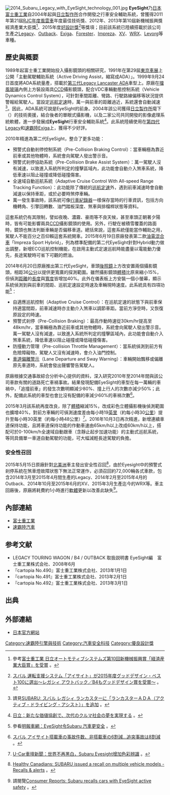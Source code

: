 {{noteTA
|1=zh-cn:斯巴鲁; zh-tw:速霸陸; zh-hk:富士重工業
}}

[[File:2014_Subaru_Legacy_with_EyeSight_technology_001.jpg|thumb]]
'''EyeSight'''乃[[日本|日本]][[富士重工業|富士重工業]]自2004年起與[[日立製作所|日立製作所]]合作開發之行車安全輔助系統，曾獲得2011年第21屆[[RJC年度風雲車|RJC年度風雲車]]年度最佳技術獎、2012年{{link-ja|文部科學大臣獎|文部科学大臣賞}}、2013年第10屆新機械振興獎經濟產業大臣獎<ref>參考{{ja}}[http://www.fhi.co.jp/news/13_01_03/13_01_24_86795.html 富士重工業 日立オートモティブシステムズ第10回新機械振興賞「経済産業大臣賞」を受賞] {{Wayback|url=http://www.fhi.co.jp/news/13_01_03/13_01_24_86795.html |date=20130603040839 }}。</ref>、2015年度[[好設計獎|好設計獎]]<ref>{{ja}}[http://www.fhi.co.jp/press/file/uploads/news/2015_0929_03.pdf スバル 運転支援システム「アイサイト」が2015年度グッドデザイン・ベスト100に選出～レガシィ アウトバック／B4もグッドデザイン賞を受賞～] {{Wayback|url=http://www.fhi.co.jp/press/file/uploads/news/2015_0929_03.pdf |date=20160304201128 }}。</ref>等獎項；目前該系統已陸續搭載於該公司生產之[[速霸陸Legacy|Legacy]]、[[速霸陸Outback|Outback]]、[[速霸陸Exiga|Exiga]]、[[速霸陸Forester|Forester]]、[[速霸陸Impreza|Impreza]]、[[速霸陸XV|XV]]、[[速霸陸WRX|WRX]]、[[速霸陸Levorg|Levorg]]等車種。

== 歷史與概要 ==
1989年起富士重工業開始投入攝影鏡頭的相關研究，1991年在第29屆[[東京車展|東京車展]]上公開「主動駕駛輔助系統（Active Driving Assist，縮寫成ADA）」。1999年9月24日首度將ADA系統量產，搭載於[[速霸陸Legacy#第三代BE/BH系（1998年-2003年）|第三代Legacy Lancaster ADA]]車型上。原廠在[[擋風玻璃|擋風玻璃]]內側上方裝設兩具[[感光耦合元件|CCD]]攝影鏡頭，配合VDC車輛動態控制系統（Vehicle Dynamics Control System），可針對車間距離、彎路、行駛路線偏移等狀況提供警報給駕駛人。當設定[[巡航定速|巡航定速]]時，萬一與前車的距離過近，系統還會自動減速<ref>請見{{ja}}[http://www.fhi.co.jp/news/99_7_9/09_24_b.htm SUBARU: スバル レガシィ ランカスターに「ランカスターＡＤＡ（アクティブ・ドライビング・アシスト）」を追加] {{Wayback|url=http://www.fhi.co.jp/news/99_7_9/09_24_b.htm |date=20130331204113 }}。</ref>。因此，ADA系統可說是EyeSight的前身。2004年該公司獲得[[日立製作所|日立製作所]]麾下{{link-ja|日立汽車系統公司|日立オートモティブシステムズ}}（{{lang|ja|日立オートモティブシステムズ}}）的技術奧援，結合後者的單眼式攝影機，以及二家公司共同開發的影像處理系統軟體，進一步發展成'''EyeSight'''行車安全輔助系統<ref>{{ja}}[http://www.hitachi.co.jp/products/it/portal/info/magazine/uvalere/uvalue_world/world12/world12.pdf 日立：新たな価値協創で、次代のクルマ社会の夢を実現する] {{Wayback|url=http://www.hitachi.co.jp/products/it/portal/info/magazine/uvalere/uvalue_world/world12/world12.pdf |date=20131002085213 }}。</ref>。此系統陸續使用在[[速霸陸Legacy#第四代BL/BP系（2003年-2009年）|第四代Legacy]]和[[速霸陸Exiga|速霸陸Exiga]]上，獲得不少好評。

2010年精進為第二代EyeSight，整合了更多功能：
* 預警式自動剎停控制系統（Pre-Collision Braking Control）：當車輛極為靠近前車或其他物體時，系統會向駕駛人發出警示音。
* 預警式剎停協助系統（Pre-Collision Brake Assist System）：萬一駕駛人沒有減速，以致進入系統所判定的撞擊區域內，此功能會自動介入煞車系統，降低車速以阻止碰撞或降低碰撞傷害。
* 全速域自動巡航系統（Adaptive Cruise Control With All-speed Range Tracking Function）：此功能除了傳統的[[巡航定速|巡航定速]]外，遇到前車減速時會自動減速以保持車距，或於必要時煞停車輛。
* 萬一發生事故時，該系統可像[[行車紀錄器|行車紀錄器]]一樣保存當時的行車資訊，包括方向機轉角、引擎回轉數、油門踏板深度、煞車與排檔桿狀態等資料。

這套系統仍有其限制，譬如夜晚、濃霧、豪雨等不良天候，甚至車頭正朝著夕陽時，皆有可能影響兩具[[感光耦合元件|CCD]]攝影鏡頭的使用。另外，行駛在被積雪覆蓋的路面時，鏡頭也無法判斷車輛是否偏移車道。總括來說，這套系統僅能當作輔助之用，駕駛人不能百分之百仰賴這套系統開車。2015年6月19日原廠發表第二款[[混合動力車輛|油電混合車]]「Impreza Sport Hybrid」，列為標準配備的第二代EyeSight針對Hybrid動力做出調整，新增ECO巡航控制機能，在啟用主動式定速巡航時能盡量以電能動力優先，長途駕駛時可省下可觀的燃油。

2014年6月20日原廠推出第三代EyeSight，車頭[[倒後鏡|後照鏡]]上方改安置兩個攝影鏡頭，相距36[[公分|公分]]以提供更寬廣的探測範圍。雖然攝影鏡頭[[體積|體積]]比原來縮小15%，但偵測[[距離|距離]]的[[長度|長度]]與[[寬度|寬度]]皆增加40%。此外在儀表板上方安裝一個小螢幕，顯示系統偵測到與前車的間距、巡航定速設定時速及車輛現時速度。此系統具有四項功能<ref>參看[http://www.mingpaofun.com/autonet/article.cfm?aid=943&cid=3&loc=van 明報車網：EyeSight令Subaru 汽車更安全] {{Webarchive|url=https://archive.is/20131108072913/http://www.mingpaofun.com/autonet/article.cfm?aid=943&cid=3&loc=van |date=2013-11-08 }}。</ref>：
* 自適應巡航控制（Adaptive Cruise Control）：在巡航定速的狀態下與前車保持適當間距，前車減速時亦主動介入煞車以調節車距。當前方淨空時，又恢復原設定的時速。
* 預警式剎停（Pre-Collision Braking）：最高作動時速從30km/hr提高至48km/hr，當車輛極為靠近前車或其他物體時，系統會向駕駛人發出警示音。萬一駕駛人沒有減速，以致進入系統所判定的撞擊區域內，此功能會自動介入煞車系統，降低車速以阻止碰撞或降低碰撞傷害。
* 防撞動力管理（Pre-collision Throttle Management）：當系統偵測到前方有危險障礙物，駕駛人又沒有減速時，會介入油門控制。
* [[車道偏離警示|車道偏離警示]]（Lane Departure and Sway Warning）：車輛開始飄移或偏離原先車道時，系統會發出聲響警告駕駛人。

原廠根據交通事故綜合分析中心提供的資料，深入研究2010年至2014年間與該公司車款有關的道路死亡車禍事故。結果發現配備EyeSight的車型在每一萬輛的車禍中，「追撞前車」的發生次數明顯減少80%、撞上行人的次數亦減少50%；此外，配備此系統的車型也會比沒有配備的車減少60%的車禍次數<ref>{{ja}}[http://response.jp/article/2016/01/26/268553.html スバル アイサイト搭載車の事故件数、非搭載車の6割減…追突事故は8割減] {{Wayback|url=http://response.jp/article/2016/01/26/268553.html |date=20160208020028 }}。</ref>。

2015年3月該系統再度改良，除了[[體積|體積]]縮減15%，改成彩色立體攝影機後偵測範圍也擴增40%，對前方車輛的可偵測速度差由每小時19[[英里|英里]]（約每小時30[[公里|公里]]）提升至每小時30英里（約每小時48公里）<ref>[http://feature.u-car.com.tw/25639.html U-Car車壇新聞：世界不再黑白，Subaru Eyesight增加色彩辨識] {{Wayback|url=http://feature.u-car.com.tw/25639.html |date=20160815121835 }}。</ref>。2016年10月3日再次精進，新增連續車道保持功能，且將車道保持功能的作動車速由65km/h以上改成60km/h以上，搭配可於0-100km/h全速域自動跟車（含靜止起步加速功能）的主動式巡航系統，等同具備單一車道自動駕駛的功能，可大幅減輕長途駕駛的負擔。

=== 安全性召回 ===
2015年5月15日原廠針對[[北美洲|北美洲]]車主發出安全性召回<ref>{{en}}[http://healthycanadians.gc.ca/recall-alert-rappel-avis/tc/2015/53475r-eng.php Healthy Canadians: SUBARU issued a recall on multiple vehicle models - Recalls & alerts] {{Wayback|url=http://healthycanadians.gc.ca/recall-alert-rappel-avis/tc/2015/53475r-eng.php |date=20150528000432 }}。</ref>，由於Eyesight中的預警式剎停系統在煞車燈故障狀態下無法正常運作，必須召回約72,000輛各式車款，包含2014年3月至2015年4月間生產的Legacy、2014年2月至2015年4月的Outback、2014年10月至2015年6月的XV、2015年3月生產迄今的WRX等。車主回廠後，原廠將耗費約1小時進行[[软件|軟體]]更新以改善此缺失<ref>請閱覽{{en}}[http://www.consumerreports.org/cro/news/2015/06/subaru-recalls-cars-with-eyesight-active-safety/index.htm Consumer Reports: Subaru recalls cars with EyeSight active safety] {{Wayback|url=http://www.consumerreports.org/cro/news/2015/06/subaru-recalls-cars-with-eyesight-active-safety/index.htm |date=20150630075851 }}。</ref>。

== 內部連結 ==
* [[富士重工業|富士重工業]]
* [[速霸陸汽車|速霸陸汽車]]

== 参考文献 ==
* LEGACY TOURING WAGON / B4 / OUTBACK 取扱説明書 EyeSight編　富士重工業株式会社、2008年6月
* 『cartopia No.490』富士重工業株式会社、2013年1月1日
* 『cartopia No.491』富士重工業株式会社、2013年2月1日
* 『cartopia No.492』富士重工業株式会社、2013年3月1日

== 出典 ==
<references/>

== 外部連結 ==
* {{ja}}[https://web.archive.org/web/20130927202626/http://www.subaru.jp/eyesight/ 日本官方網站]

[[Category:速霸陸引擎與技術|Category:速霸陸引擎與技術]]
[[Category:汽車安全科技|Category:汽車安全科技]]
[[Category:優良設計獎|Category:優良設計獎]]